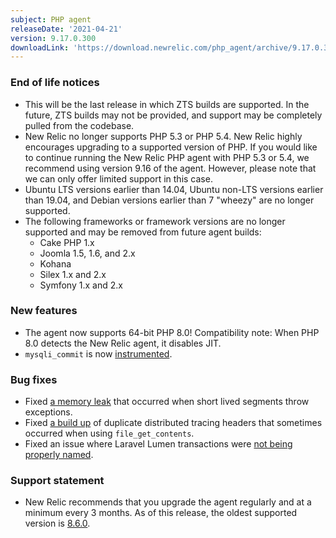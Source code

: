 ```yaml
---
subject: PHP agent
releaseDate: '2021-04-21'
version: 9.17.0.300
downloadLink: 'https://download.newrelic.com/php_agent/archive/9.17.0.300'
---
```


### End of life notices

* This will be the last release in which ZTS builds are supported. In the future, ZTS builds may not be provided, and support may be completely pulled from the codebase.
* New Relic no longer supports PHP 5.3 or PHP 5.4. New Relic highly encourages upgrading to a supported version of PHP. If you would like to continue running the New Relic PHP agent with PHP 5.3 or 5.4, we recommend using version 9.16 of the agent. However, please note that we can only offer limited support in this case.
* Ubuntu LTS versions earlier than 14.04, Ubuntu non-LTS versions earlier than 19.04, and Debian versions earlier than 7 "wheezy" are no longer supported.
* The following frameworks or framework versions are no longer supported and may be removed from future agent builds:
  * Cake PHP 1.x
  * Joomla 1.5, 1.6, and 2.x
  * Kohana
  * Silex 1.x and 2.x
  * Symfony 1.x and 2.x

### New features

* The agent now supports 64-bit PHP 8.0! Compatibility note: When PHP 8.0 detects the New Relic agent, it disables JIT.
* `mysqli_commit` is now [instrumented](https://github.com/newrelic/newrelic-php-agent/pull/102).

### Bug fixes

* Fixed [a memory leak](https://github.com/newrelic/newrelic-php-agent/pull/123) that occurred when short lived segments throw exceptions.
* Fixed [a build up](https://github.com/newrelic/newrelic-php-agent/pull/120) of duplicate distributed tracing headers that sometimes occurred when using `file_get_contents`.
* Fixed an issue where Laravel Lumen transactions were [not being properly named](https://github.com/newrelic/newrelic-php-agent/pull/135).

### Support statement

* New Relic recommends that you upgrade the agent regularly and at a minimum every 3 months. As of this release, the oldest supported version is [8.6.0](https://docs.newrelic.com/docs/release-notes/agent-release-notes/php-release-notes/php-agent-860238/).

